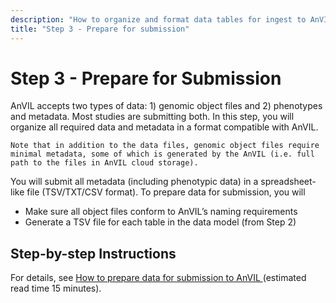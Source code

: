 ```yaml
---
description: "How to organize and format data tables for ingest to AnVIL"
title: "Step 3 - Prepare for submission"
---
```


# Step 3 - Prepare for Submission

<Alert icon={false} severity="info">
  <div>
    AnVIL accepts two types of data: 1) genomic object files and 2) phenotypes and metadata. Most studies are submitting both. In this step, you will organize all required data and metadata in a format compatible with AnVIL.

    Note that in addition to the data files, genomic object files require minimal metadata, some of which is generated by the AnVIL (i.e. full path to the files in AnVIL cloud storage).
</div>
</Alert>

You will submit all metadata (including phenotypic data) in a spreadsheet-like file (TSV/TXT/CSV format). To prepare data for submission, you will

- Make sure all object files conform to AnVIL’s naming requirements
- Generate a TSV file for each table in the data model (from Step 2)

## Step-by-step Instructions
For details, see [How to prepare data for submission to AnVIL ](https://support.terra.bio/hc/en-us/articles/28500021527451-Prepare-data-for-submission-to-AnVIL) (estimated read time 15 minutes).
